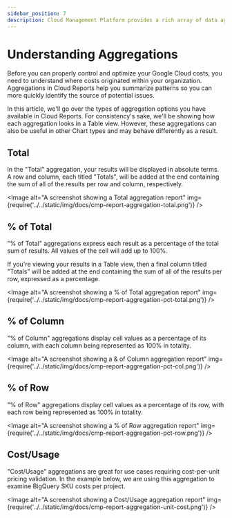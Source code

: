 ```yaml
---
sidebar_position: 7
description: Cloud Management Platform provides a rich array of data aggregation functions, useful for various cost or spend analysis tasks.
---
```


# Understanding Aggregations

Before you can properly control and optimize your Google Cloud costs, you need to understand where costs originated within your organization. Aggregations in Cloud Reports help you summarize patterns so you can more quickly identify the source of potential issues.

In this article, we'll go over the types of aggregation options you have available in Cloud Reports. For consistency's sake, we'll be showing how each aggregation looks in a Table view. However, these aggregations can also be useful in other Chart types and may behave differently as a result.

## Total

In the "Total" aggregation, your results will be displayed in absolute terms. A row and column, each titled "Totals", will be added at the end containing the sum of all of the results per row and column, respectively.


<Image
  alt="A screenshot showing a Total aggregation report"
  img={require('../../static/img/docs/cmp-report-aggregation-total.png')}
/>

## % of Total

"% of Total" aggregations express each result as a percentage of the total sum of results. All values of the cell will add up to 100%.

If you're viewing your results in a Table view, then a final column titled "Totals" will be added at the end containing the sum of all of the results per row, expressed as a percentage.

<Image
  alt="A screenshot showing a % of Total aggregation report"
  img={require('../../static/img/docs/cmp-report-aggregation-pct-total.png')}
/>

## % of Column

"% of Column" aggregations display cell values as a percentage of its column, with each column being represented as 100% in totality.

<Image
  alt="A screenshot showing a & of Column aggregation report"
  img={require('../../static/img/docs/cmp-report-aggregation-pct-col.png')}
/>

## % of Row

"% of Row" aggregations display cell values as a percentage of its row, with each row being represented as 100% in totality.

<Image
  alt="A screenshot showing a % of Row aggregation report"
  img={require('../../static/img/docs/cmp-report-aggregation-pct-row.png')}
/>

## Cost/Usage

"Cost/Usage" aggregations are great for use cases requiring cost-per-unit pricing validation. In the example below, we are using this aggregation to examine BigQuery SKU costs per project.

<Image
  alt="A screenshot showing a Cost/Usage aggregation report"
  img={require('../../static/img/docs/cmp-report-aggregation-unit-cost.png')}
/>
